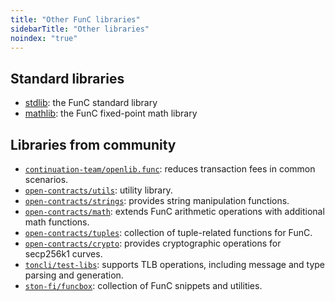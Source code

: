 ```yaml
---
title: "Other FunC libraries"
sidebarTitle: "Other libraries"
noindex: "true"
---
```


## Standard libraries

 - [stdlib](https://github.com/ton-blockchain/ton/blob/master/crypto/smartcont/stdlib.fc/): the FunC standard library
 - [mathlib](https://github.com/ton-blockchain/ton/blob/master/crypto/smartcont/mathlib.fc/): the FunC fixed-point math library

## Libraries from community

 - [`continuation-team/openlib.func`](https://github.com/continuation-team/openlib.func/): reduces transaction fees in common scenarios.
  - [`open-contracts/utils`](https://github.com/TonoxDeFi/open-contracts/tree/main/contracts/utils/): utility library.
 - [`open-contracts/strings`](https://github.com/TonoxDeFi/open-contracts/tree/main/contracts/strings/): provides string manipulation functions.
 - [`open-contracts/math`](https://github.com/TonoxDeFi/open-contracts/tree/main/contracts/math/): extends FunC arithmetic operations with additional math functions.
 - [`open-contracts/tuples`](https://github.com/TonoxDeFi/open-contracts/tree/main/contracts/tuples/): collection of tuple-related functions for FunC.
 - [`open-contracts/crypto`](https://github.com/TonoxDeFi/open-contracts/tree/main/contracts/crypto/): provides cryptographic operations for secp256k1 curves.
 - [`toncli/test-libs`](https://github.com/disintar/toncli/tree/master/src/toncli/lib/test-libs/): supports TLB operations, including message and type parsing and generation.
 - [`ston-fi/funcbox`](https://github.com/ston-fi/funcbox/): collection of FunC snippets and utilities.
